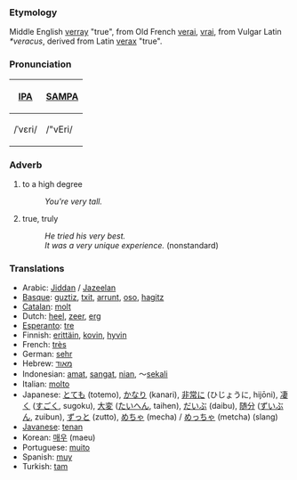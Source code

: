 ===Etymology===
Middle English [[verray]] "true", from Old French [[verai]], [[vrai]], from Vulgar Latin ''*veracus'', derived from Latin [[verax]] "true".

===Pronunciation===
{| border=1 cellpadding=5
! [[w:IPA|IPA]] !! [[w:SAMPA|SAMPA]]
|-
| /ˈvɛri/ || /"vEri/
|}

===Adverb===

# to a high degree
#:''You're very tall.''
# true, truly
#:''He tried his very best.''
#:''It was a very unique experience.'' (nonstandard)

===Translations===
<!-- these translations were put in before the defs were, can we get them numbered? -->
*Arabic: [[Jiddan]] / [[Jazeelan]]
*[[Basque]]: [[guztiz]], [[txit]], [[arrunt]], [[oso]], [[hagitz]]
*[[Catalan]]: [[molt]]
*Dutch: [[heel]], [[zeer]], [[erg]]
*[[Esperanto]]: [[tre]]
*Finnish: [[erittäin]], [[kovin]], [[hyvin]]
*French: [[très]]
*German: [[sehr]]
*Hebrew: [[מאוד]]
*Indonesian: [[amat]], [[sangat]], [[nian]], ～[[sekali]]
*Italian: [[molto]]
*Japanese: [[とても]] (totemo), [[かなり]] (kanari), [[非常に]] (ひじょうに, hijōni), [[凄く]] ([[すごく]], sugoku), [[大変]] ([[たいへん]], taihen), [[だいぶ]] (daibu), [[随分]] ([[ずいぶん]], zuibun), [[ずっと]] (zutto), [[めちゃ]] (mecha) / [[めっちゃ]] (metcha) (slang)
*[[Javanese]]: [[tenan]]
*Korean: [[매우]] (maeu)
*Portuguese: [[muito]]
*Spanish: [[muy]]
*Turkish: [[tam]]
